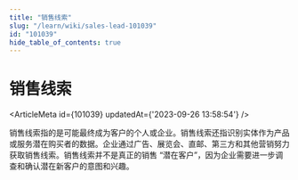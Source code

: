 ```yaml
---
title: "销售线索"
slug: "/learn/wiki/sales-lead-101039"
id: "101039"
hide_table_of_contents: true
---
```



# 销售线索

<ArticleMeta id={101039} updatedAt={'2023-09-26 13:58:54'} />
<div className='border-solid border-b border-t-0 my-4 border-[var(--ifm-color-gray-300)]' />

销售线索指的是可能最终成为客户的个人或企业。销售线索还指识别实体作为产品或服务潜在购买者的数据。企业通过广告、展览会、直邮、第三方和其他营销努力获取销售线索。销售线索并不是真正的销售 “潜在客户”，因为企业需要进一步调查和确认潜在新客户的意图和兴趣。
